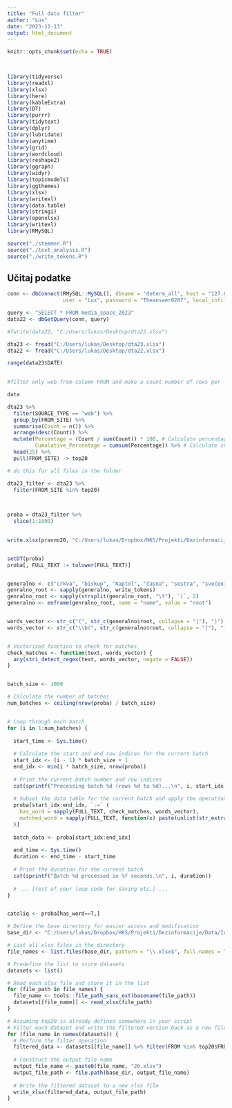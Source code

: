 ```yaml
---
title: "Full data filter"
author: "Lux"
date: "2023-11-13"
output: html_document
---
```


```r
knitr::opts_chunk$set(echo = TRUE)

 
```


```r
library(tidyverse)
library(readxl)
library(xlsx)
library(here)
library(kableExtra)
library(DT)
library(purrr)
library(tidytext)
library(dplyr)
library(lubridate)
library(anytime)
library(grid)
library(wordcloud)
library(reshape2)
library(ggraph)
library(widyr)
library(topicmodels)
library(ggthemes)
library(xlsx)
library(writexl)
library(data.table)
library(stringi)
library(openxlsx)
library(writexl)
library(RMySQL)
```


```r
source("./stemmer.R")
source("./text_analysis.R")
source("./write_tokens.R")
```


## Učitaj podatke
```r
conn <- dbConnect(RMySQL::MySQL(), dbname = "determ_all", host = "127.0.0.1",
                  user = "Lux", password = "Theanswer0207", local_infile = TRUE)

query <- "SELECT * FROM media_space_2023"
data22 <- dbGetQuery(conn, query)

#fwrite(data22, "C:/Users/lukas/Desktop/dta22.xlsx")
```

```r
dta23 <- fread("C:/Users/lukas/Desktop/dta23.xlsx")
dta22 <- fread("C:/Users/lukas/Desktop/dta22.xlsx")

```


```r


range(data23$DATE)

 
#filter only web from column FROM and make a count number of rows per 

data

dta23 %>%
  filter(SOURCE_TYPE == "web") %>%
  group_by(FROM_SITE) %>%
  summarise(Count = n()) %>%
  arrange(desc(Count)) %>%
  mutate(Percentage = (Count / sum(Count)) * 100, # Calculate percentage
         Cumulative_Percentage = cumsum(Percentage)) %>% # Calculate cumulative percentage
  head(25) %>%
  pull(FROM_SITE) -> top20


```

```r




# do this for all files in the folder

dta23_filter <- dta23 %>% 
  filter(FROM_SITE %in% top20)
  


proba = dta23_filter %>%
  slice(1:1000) 
  

write.xlsx(pravno20, "C:/Users/lukas/Dropbox/HKS/Projekti/Dezinformacije/Data/Inicjalno citanje/pravno20.xlsx")



```





```r


setDT(proba)
proba[, FULL_TEXT := tolower(FULL_TEXT)]


generalno <- c("crkva", "biskup", "Kaptol", "časna", "sestra", "svećenik", "župnik", "vjernik", "kardinal", "papa", "sveti otac", "redovnik", "redovnica","kršćanstvo", "vjera", "Gospa", "Isus", "katolički", "misa", "pričest", "krizma", "grijeh", "vjeroučitelj", "vjeronauk", "blagoslov","svjedočanstvo", "relikvija", "stigma", "duhovnost", "velečasni","zaređenje", "krunica", "vjeronauk", "ukazanje","Stepinac","Damir Stojić", "Ike", "Mandurić","Vlado Košić","Tomić", "Pofuk", "HBK", "Opus Dei", "Protagora","Caritas","vatikanski", "ugovori", "blagoslova","sakramenata", "imovina","Hod","život", "obitelji", "prolife", "poništenje", "Rimskih", "ugovora", "sekularizacija", "sekularna","država", "klerikalizam", "Crkva", "ruši", "vlast", "veličaju" ,"ustaštvo", "oduzimaju", "prava", "katoličku", "državu", "afera", "zataškavanje", "Kaptola", "šutnja", "vjeronauk","školama", "vatikanski", " banka" ,"klerikalna", "vlast"," odvojena", "potiče", "homofobiju", "rodna" ,"ideologija", "klerikalizam", "ravnozemljaši", "gay" ,"brak", "podržavali", "ustaše", "naciste", "blagoslovili" ,"rat", "sekularna","Katolička", "vlada","žene" ,"smijenjen","konzervativci", "tradicionalisti", "pobačaj", "abortus", "aktivisti", "aktivizam", "jezuiti", "nazadan", "zaostao", "neobrazovan", "privilegije" , "privilegiran", "diskriminacija", "nacionalizam", "nacionalisti", "ekstremisti", "otpušten", "prekrštavanje", "izopćen", "izbačen", "bludničio",  "posvećenje", "inkardiniran", "inkardinacija",  "mračno doba", "razotkrio", "prijavio", "bludničio", "pronevjerio", "homofobijam", "zlodjela", "progoni", "dogma", "kontroverzni svećenik", "moderni svećenik", "tolerantna", "policija", "vjerska kontrola", "crkveni mediji", "vjerski mediji", "ukidanje", "homofob", "pedofil", "homoseksualnost", "patrijarhat", "čudesno", "ozdravljenje", "čudo") %>% tolower()
genralno_root <- sapply(generalno, write_tokens)
genralno_root <- sapply(strsplit(genralno_root, "\t"), `[`, 2)
generalno <- enframe(genralno_root, name = "name", value = "root")


words_vector <- str_c("(", str_c(generalno$root, collapse = "|"), ")")
words_vector <- str_c("\\b(", str_c(generalno$root, collapse = "|"), ")\\b")


# Vectorized function to check for matches
check_matches <- function(text, words_vector) {
  any(stri_detect_regex(text, words_vector, negate = FALSE))
}


batch_size <- 1000

# Calculate the number of batches
num_batches <- ceiling(nrow(proba) / batch_size)


# Loop through each batch
for (i in 1:num_batches) {
  
  start_time <- Sys.time()
  
  # Calculate the start and end row indices for the current batch
  start_idx <- (i - 1) * batch_size + 1
  end_idx <- min(i * batch_size, nrow(proba))
  
  # Print the current batch number and row indices
  cat(sprintf("Processing batch %d (rows %d to %d)...\n", i, start_idx, end_idx))
  
  # Subset the data table for the current batch and apply the operations
  proba[start_idx:end_idx, `:=` (
    has_word = sapply(FULL_TEXT, check_matches, words_vector),
    matched_word = sapply(FULL_TEXT, function(x) paste(unlist(str_extract_all(x, words_vector)), collapse=", "))
  )]
  
  batch_data <- proba[start_idx:end_idx]
  
  end_time <- Sys.time()
  duration <- end_time - start_time
  
  # Print the duration for the current batch
  cat(sprintf("Batch %d processed in %f seconds.\n", i, duration))
  
  # ... [rest of your loop code for saving etc.] ...
}


catoliq <- proba[has_word==T,]

```

```r


# Define the base directory for easier access and modification
base_dir <- "C:/Users/lukas/Dropbox/HKS/Projekti/Dezinformacije/Data/Inicjalno citanje/"

# List all xlsx files in the directory
file_names <- list.files(base_dir, pattern = "\\.xlsx$", full.names = TRUE)

# Predefine the list to store datasets
datasets <- list()

# Read each xlsx file and store it in the list
for (file_path in file_names) {
  file_name <- tools::file_path_sans_ext(basename(file_path))
  datasets[[file_name]] <- read_xlsx(file_path)
}

# Assuming top20 is already defined somewhere in your script
# Filter each dataset and write the filtered version back as a new file
for (file_name in names(datasets)) {
  # Perform the filter operation
  filtered_data <- datasets[[file_name]] %>% filter(FROM %in% top20$FROM)
  
  # Construct the output file name
  output_file_name <- paste0(file_name, "20.xlsx")
  output_file_path <- file.path(base_dir, output_file_name)
  
  # Write the filtered dataset to a new xlsx file
  write_xlsx(filtered_data, output_file_path)
}


```

